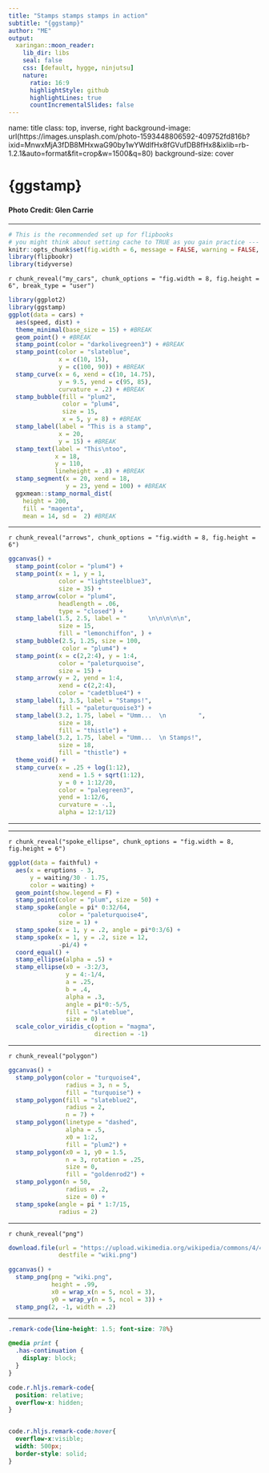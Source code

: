 ```yaml
---
title: "Stamps stamps stamps in action"
subtitle: "{ggstamp}"
author: "ME"
output:
  xaringan::moon_reader:
    lib_dir: libs
    seal: false
    css: [default, hygge, ninjutsu]
    nature:
      ratio: 16:9
      highlightStyle: github
      highlightLines: true
      countIncrementalSlides: false
---
```


name: title
class: top, inverse, right
background-image: url(https://images.unsplash.com/photo-1593448806592-409752fd816b?ixid=MnwxMjA3fDB8MHxwaG90by1wYWdlfHx8fGVufDB8fHx8&ixlib=rb-1.2.1&auto=format&fit=crop&w=1500&q=80)
background-size: cover

# {ggstamp}
### 


#### Photo Credit: Glen Carrie


---

```r
# This is the recommended set up for flipbooks
# you might think about setting cache to TRUE as you gain practice --- building flipbooks from scratch can be time consuming
knitr::opts_chunk$set(fig.width = 6, message = FALSE, warning = FALSE, comment = "", cache = F)
library(flipbookr)
library(tidyverse)
```




`r chunk_reveal("my_cars", chunk_options = "fig.width = 8, fig.height = 6", break_type = "user")`

```r
library(ggplot2)
library(ggstamp)
ggplot(data = cars) +
  aes(speed, dist) +
  theme_minimal(base_size = 15) + #BREAK
  geom_point() + #BREAK
  stamp_point(color = "darkolivegreen3") + #BREAK
  stamp_point(color = "slateblue", 
              x = c(10, 15), 
              y = c(100, 90)) + #BREAK
  stamp_curve(x = 6, xend = c(10, 14.75),
              y = 9.5, yend = c(95, 85),
              curvature = .2) + #BREAK
  stamp_bubble(fill = "plum2", 
               color = "plum4",
               size = 15,
               x = 5, y = 8) + #BREAK
  stamp_label(label = "This is a stamp",
              x = 20,
              y = 15) + #BREAK
  stamp_text(label = "This\ntoo",
             x = 18,
             y = 110,
             lineheight = .8) + #BREAK
  stamp_segment(x = 20, xend = 18,
                y = 23, yend = 100) + #BREAK
  ggxmean::stamp_normal_dist(
    height = 200, 
    fill = "magenta",
    mean = 14, sd =  2) #BREAK
```

---

`r chunk_reveal("arrows", chunk_options = "fig.width = 8, fig.height = 6")`

```r
ggcanvas() + 
  stamp_point(color = "plum4") +
  stamp_point(x = 1, y = 1, 
              color = "lightsteelblue3",
              size = 35) +
  stamp_arrow(color = "plum4", 
              headlength = .06, 
              type = "closed") + 
  stamp_label(1.5, 2.5, label = "      \n\n\n\n\n", 
              size = 15,
              fill = "lemonchiffon", ) +
  stamp_bubble(2.5, 1.25, size = 100, 
               color = "plum4") + 
  stamp_point(x = c(2,2:4), y = 1:4,
              color = "paleturquoise",
              size = 15) +
  stamp_arrow(y = 2, yend = 1:4, 
              xend = c(2,2:4),
              color = "cadetblue4") + 
  stamp_label(1, 3.5, label = "Stamps!",
              fill = "paleturquoise3") +
  stamp_label(3.2, 1.75, label = "Umm...  \n         ",
              size = 18,
              fill = "thistle") + 
  stamp_label(3.2, 1.75, label = "Umm...  \n Stamps!",
              size = 18,
              fill = "thistle") + 
  theme_void() + 
  stamp_curve(x = .25 + log(1:12), 
              xend = 1.5 + sqrt(1:12),  
              y = 0 + 1:12/20,
              color = "palegreen3",
              yend = 1:12/6, 
              curvature = -.1,
              alpha = 12:1/12)
```

---


---

`r chunk_reveal("spoke_ellipse", chunk_options = "fig.width = 8, fig.height = 6")`

```r
ggplot(data = faithful) +
  aes(x = eruptions - 3, 
      y = waiting/30 - 1.75,
      color = waiting) +
  geom_point(show.legend = F) +
  stamp_point(color = "plum", size = 50) +
  stamp_spoke(angle = pi* 0:32/64,
              color = "paleturquoise4",
              size = 1) +
  stamp_spoke(x = 1, y = .2, angle = pi*0:3/6) +
  stamp_spoke(x = 1, y = .2, size = 12, 
              -pi/4) +
  coord_equal() +
  stamp_ellipse(alpha = .5) + 
  stamp_ellipse(x0 = -3:2/3, 
                y = 4:-1/4,
                a = .25, 
                b = .4, 
                alpha = .3,
                angle = pi*0:-5/5,
                fill = "slateblue",
                size = 0) +
  scale_color_viridis_c(option = "magma", 
                        direction = -1)
```
---

`r chunk_reveal("polygon")`

```r
ggcanvas() +
  stamp_polygon(color = "turquoise4", 
                radius = 3, n = 5, 
                fill = "turquoise") +
  stamp_polygon(fill = "slateblue2", 
                radius = 2, 
                n = 7) +
  stamp_polygon(linetype = "dashed", 
                alpha = .5, 
                x0 = 1:2,
                fill = "plum2") +
  stamp_polygon(x0 = 1, y0 = 1.5, 
                n = 3, rotation = .25, 
                size = 0,
                fill = "goldenrod2") +
  stamp_polygon(n = 50, 
                radius = .2, 
                size = 0) +
  stamp_spoke(angle = pi * 1:7/15, 
              radius = 2)
```
---

`r chunk_reveal("png")`

```r
download.file(url = "https://upload.wikimedia.org/wikipedia/commons/4/47/PNG_transparency_demonstration_1.png",
              destfile = "wiki.png")

ggcanvas() +
  stamp_png(png = "wiki.png",
            height = .99,
            x0 = wrap_x(n = 5, ncol = 3),
            y0 = wrap_y(n = 5, ncol = 3)) +
  stamp_png(2, -1, width = .2)


```

---

```css
.remark-code{line-height: 1.5; font-size: 78%}

@media print {
  .has-continuation {
    display: block;
  }
}

code.r.hljs.remark-code{
  position: relative;
  overflow-x: hidden;
}


code.r.hljs.remark-code:hover{
  overflow-x:visible;
  width: 500px;
  border-style: solid;
}
```
